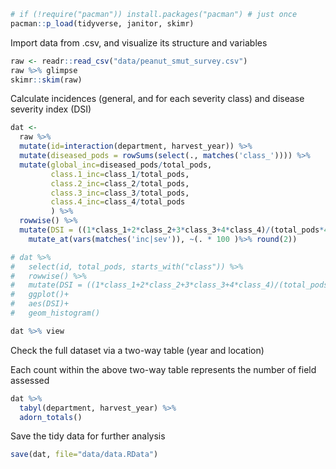 ```r
# if (!require("pacman")) install.packages("pacman") # just once
pacman::p_load(tidyverse, janitor, skimr)
```

Import data from .csv, and visualize its structure and variables

```r
raw <- readr::read_csv("data/peanut_smut_survey.csv")
raw %>% glimpse
skimr::skim(raw)
```

Calculate incidences (general, and for each severity class) and disease severity index (DSI)

```r
dat <- 
  raw %>% 
  mutate(id=interaction(department, harvest_year)) %>% 
  mutate(diseased_pods = rowSums(select(., matches('class_')))) %>% 
  mutate(global_inc=diseased_pods/total_pods, 
         class.1_inc=class_1/total_pods,
         class.2_inc=class_2/total_pods,
         class.3_inc=class_3/total_pods,
         class.4_inc=class_4/total_pods 
         ) %>% 
  rowwise() %>% 
  mutate(DSI = ((1*class_1+2*class_2+3*class_3+4*class_4)/(total_pods*4))*100)%>% 
    mutate_at(vars(matches('inc|sev')), ~(. * 100 )%>% round(2))

# dat %>% 
#   select(id, total_pods, starts_with("class")) %>% 
#   rowwise() %>% 
#   mutate(DSI = ((1*class_1+2*class_2+3*class_3+4*class_4)/(total_pods*4))*100) %>% 
#   ggplot()+
#   aes(DSI)+
#   geom_histogram()

dat %>% view
```

Check the full dataset via a two-way table (year and location)

Each count within the above two-way table represents the number of field assessed

```r
dat %>% 
  tabyl(department, harvest_year) %>% 
  adorn_totals()
```

Save the tidy data for further analysis

```r
save(dat, file="data/data.RData")
```

